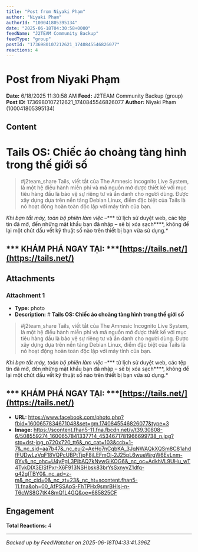 ```yaml
---
title: "Post from Niyaki Phạm"
author: "Niyaki Phạm"
authorId: "100041805395134"
date: "2025-06-18T04:30:58+0000"
feedName: "J2TEAM Community Backup"
feedType: "group"
postId: "1736980107212621_1740845546826077"
reactions: 4
---
```


# Post from Niyaki Phạm

**Date:** 6/18/2025 11:30:58 AM
**Feed:** J2TEAM Community Backup (group)
**Post ID:** 1736980107212621_1740845546826077
**Author:** Niyaki Phạm (100041805395134)

## Content

# **Tails OS: Chiếc áo choàng tàng hình trong thế giới số**

> #j2team_share
Tails, viết tắt của The Amnesic Incognito Live System, là một hệ điều hành miễn phí và mã nguồn mở được thiết kế với mục tiêu hàng đầu là bảo vệ sự riêng tư và ẩn danh cho người dùng. Được xây dựng dựa trên nền tảng Debian Linux, điểm đặc biệt của Tails là nó hoạt động hoàn toàn độc lập với máy tính của bạn.

*Khi bạn tắt máy, toàn bộ phiên làm việc –**** từ lịch sử duyệt web, các tệp tin đã mở, đến những mật khẩu bạn đã nhập – sẽ bị xóa sạch****, không để lại một chút dấu vết kỹ thuật số nào trên thiết bị bạn vừa sử dụng.*

## *** KHÁM PHÁ NGAY TẠI: ***[https://tails.net/](https://tails.net/)

## Attachments

### Attachment 1
- **Type:** photo
- **Description:** # **Tails OS: Chiếc áo choàng tàng hình trong thế giới số**

> #j2team_share
Tails, viết tắt của The Amnesic Incognito Live System, là một hệ điều hành miễn phí và mã nguồn mở được thiết kế với mục tiêu hàng đầu là bảo vệ sự riêng tư và ẩn danh cho người dùng. Được xây dựng dựa trên nền tảng Debian Linux, điểm đặc biệt của Tails là nó hoạt động hoàn toàn độc lập với máy tính của bạn.

*Khi bạn tắt máy, toàn bộ phiên làm việc –**** từ lịch sử duyệt web, các tệp tin đã mở, đến những mật khẩu bạn đã nhập – sẽ bị xóa sạch****, không để lại một chút dấu vết kỹ thuật số nào trên thiết bị bạn vừa sử dụng.*

## *** KHÁM PHÁ NGAY TẠI: ***[https://tails.net/](https://tails.net/)
- **URL:** https://www.facebook.com/photo.php?fbid=1600657834671048&set=gm.1740845546826077&type=3
- **Image:** https://scontent.fhan5-11.fna.fbcdn.net/v/t39.30808-6/508559274_1600657841337714_4534671781966699738_n.jpg?stp=dst-jpg_p720x720_tt6&_nc_cat=103&ccb=1-7&_nc_sid=aa7b47&_nc_eui2=AeHo7nCqbKA_3JqNWAQkXQSm8C81ahdfFUDwLzVqF18VQPcUBPtTjpF8jLEFmOj-2J25pL6wueWrgW6EvLnm-8Yv&_nc_ohc=U4yPgL3PibAQ7kNvwGiKOG6&_nc_oc=AdkhVL9UHu_wT4TvkDIX3EISfPxr-X6F913NSHbsk83brYsSxnyvZ1dfq-g42gITBY0&_nc_ad=z-m&_nc_cid=0&_nc_zt=23&_nc_ht=scontent.fhan5-11.fna&oh=00_AfPSSApS-FhTPHx9smrBHIsj-n-T6cWS8G7tK48mQ1L4GQ&oe=685825CF

## Engagement

**Total Reactions:** 4

---
*Backed up by FeedWatcher on 2025-06-18T04:33:41.396Z*
